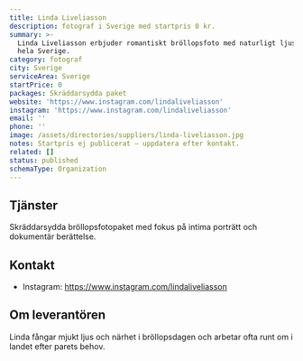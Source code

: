 ```yaml
---
title: Linda Liveliasson
description: fotograf i Sverige med startpris 0 kr.
summary: >-
  Linda Liveliasson erbjuder romantiskt bröllopsfoto med naturligt ljus över
  hela Sverige.
category: fotograf
city: Sverige
serviceArea: Sverige
startPrice: 0
packages: Skräddarsydda paket
website: 'https://www.instagram.com/lindaliveliasson'
instagram: 'https://www.instagram.com/lindaliveliasson'
email: ''
phone: ''
image: /assets/directories/suppliers/linda-liveliasson.jpg
notes: Startpris ej publicerat – uppdatera efter kontakt.
related: []
status: published
schemaType: Organization
---
```


## Tjänster

Skräddarsydda bröllopsfotopaket med fokus på intima porträtt och dokumentär berättelse.

## Kontakt

- Instagram: https://www.instagram.com/lindaliveliasson

## Om leverantören

Linda fångar mjukt ljus och närhet i bröllopsdagen och arbetar ofta runt om i landet efter parets behov.
